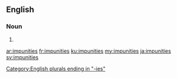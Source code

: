 ==English==

===Noun===
{{head|en|plural}}

# {{plural of|impunity|lang=en}}

[[Category:English plurals ending in "-ies"]]

[[ar:impunities]]
[[fr:impunities]]
[[ku:impunities]]
[[my:impunities]]
[[ja:impunities]]
[[sv:impunities]]